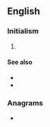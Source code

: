 ==English==
{{wikipedia}}

===Initialism===
{{rfc-header|Initialism}}
{{head|en|initialism}}

# {{w|Young Women's Hebrew Association}}

====See also====
* {{l|en|YWCA}}
* {{l|en|YMHA}}

===Anagrams===
* {{anagrams|en|wahy}}